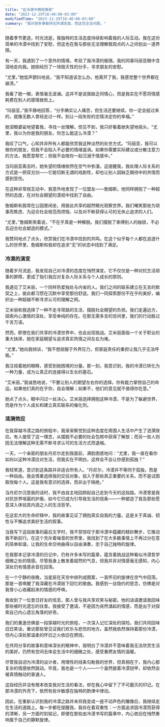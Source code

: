 ```yaml
---
title: "在冷漠中拥抱情感"
date: "2023-12-29T18:40:00-03:00"
modifiedTime: "2023-12-29T18:40:00-03:00"
summary: "我对很多事都持无所谓态度，而这完全没问题。"
---
```


随着季节更迭，时光流逝，我独特的生活态度持续影响着我的人际互动。我在这份简单的冷漠中找到了安慰，但这也在我与那些无法理解我观点的人之间划出一道界限。

有一天，我遇到了一个意外的情境，考验了我冷漠的极限。我的同事玛丽亚眼中含泪地走向我。她刚经历了一场毁灭性的分手，寻求朋友的安慰。

“尤里，”她低声颤抖地说，“我不知道该怎么办。他离开了我，我感觉整个世界都在崩溃。”

我看了她一眼，表情毫无波澜。这并不是说我缺乏同情心，而是我实在不愿将情感耗费在别人的感情挫败上。

“玛丽亚，”我平静地回答，“分手确实让人痛苦，但生活还要继续。你一定会挺过来的，就像无数人曾经走过一样。别让一段失败的恋情决定你的幸福。”

她泪眼婆娑地望着我，寻找一丝理解。但见不到，我只好看着她失望地摇头，“尤里，我以为你是我的朋友。你怎么能这么冷漠？”

我叹了口气，心知并非所有人都能欣赏我这种淡然的处世方式。“玛丽亚，我可以做你的朋友，但我不会陷入不必要的情绪漩涡。如果你需要实际建议或分散注意力的方法，我愿意帮忙；但我不会陪你一起沉溺于情感中。”

当玛丽亚离去时，她失望的情绪依然在空气中弥漫。这提醒我，我处理人际关系的方式是一把双刃剑——它能切断无谓的戏剧性，却也让别人因缺乏期待中的共情而感到受伤。

在这种非常规互动中，我意外地发现了一位盟友——詹姆斯。他同样拥抱了一种超然的态度，在对社会期望的漠视中找到了自由。

詹姆斯和我常在公园里闲坐，用彼此共享的超然眼光观察世界。我们嘲笑那些为琐事而焦虑、为迎合社会规范而烦恼、以及对不断获得认可的无休止追求的人们。

“尤里，”詹姆斯笑着说，“不在乎真是一种解脱。我们摆脱了束缚别人的枷锁，不必去迎合社会塑造的模式。”

我赞同地点了点头，欣赏我们在冷漠中找到的共鸣。在这个似乎每个人都在追逐什么的世界里，詹姆斯和我却在追求“无”的状态中找到了满足。

### 冷漠的演变

随着岁月流逝，我发现自己对冷漠的态度在悄然演变。它不仅仅是一种对抗生活琐事的屏障，更成了指引我应对复杂人际关系与个人成长的原则。

我遇见了艾米丽，一个同样热爱独处与内省的人。我们之间的联系建立在无言的默契之上，彼此都习惯在沉默中享受那份舒适。我们一同探索那份不在乎的美好，编织出一种超越不断寻求认可的理解之网。

艾米丽和我选择了一种不走寻常路的生活，摆脱社会期望的负担。我们走遍远方，探索内心激情的深处，享受单纯的存在。在那无需多言的空间里，我们的行动胜过千言万语。

然而，即使在我们共享的冷漠世界中，也会出现挑战。艾米丽面临一个关于职业的重大抉择，她在家庭期望与追求真实热情之间左右为难。

“尤里，”她向我倾诉，“我不想屈服于外界压力，但家庭责任的重担让我几乎无法呼吸。”

我注视着她的眼睛，感受到她困境的分量。那一刻，我意识到，我的冷漠已转化为一种力量，成为让真正的连接得以生长的基石。

“艾米丽，”我诚恳地说，“不要让别人的期望左右你的选择。你有能力掌控自己的命运。如果他们真的在乎你，自会理解；如果不，他们的意见就不值得你在意。”

她点了点头，眼中闪过一丝决心。艾米丽选择拥抱这种冷漠，不是为了躲避世界，而是作为个人成长和建立真实联系的催化剂。

### 涟漪效应

在我穿越冷漠之路的旅程中，我渐渐察觉到这种态度在周围人生活中产生了涟漪效应。有人接受了这一理念，从摆脱不必要的社会包袱中获得了解放；而另一些人则因无法理解这种无需不断寻求认可的生活方式而退缩。

一天，一个亲密的朋友丹尼尔走到我面前，满脸困惑地问：“尤里，我一直在看你如何以这种冷漠应对生活，但我实在不明白，这样会不会让你感到孤独？”

我轻笑道，意识到这条路并非适合所有人。“丹尼尔，冷漠并不等同于孤独，而是一种自由。我会慎重选择我的交往对象，投入于那些真正重要的关系，而不是试图取悦每个人。这是我有意识的选择，而非出于隔绝。”

当丹尼尔沉思我的话时，我不由自主地回顾起自己走到今天的这段路。冷漠曾是我对抗世界喧嚣的护盾，如今它已成为引导我生活的信条——一种塑造了我及那些愿意深入体验其内涵之人的生活哲学。

在这宏大的生命织锦中，我的故事见证了拥抱真实自我的力量。这是关于真诚、韧性与不懈追求美好生活的叙事。

当我写下这段故事的最后文字时，我不禁惊叹于那冷漠中蕴藏的精妙舞步，它推动我不断前行。在这个充斥着噪音的世界里，我找到了在大多数事情上不再过分在意的简单和谐，让我的生命交响曲得以自由演奏，忠于自己独特的旋律。

在我那本记录冷漠的日记中，仍有许多未写的篇章，蕴含着挑战这种看似冷漠哲学细微之处的情感。尽管我身上散发着超然的气息，但我并非对情感毫无感知，内心深处仍有情感余音在回荡。

在一个宁静的夜晚，当星辰在天空中排列成图案，一首怀旧的旋律在空气中回荡。那是一首唤醒了我深藏在冷漠层下回忆的歌曲。我感到一丝隐约的思念，仿佛是对我曾小心收藏起来的情感的呼唤。

我收到了一位昔日好友的信息，那人曾与我共享欢笑与秘密。他的话语邀请我回味那些被时光遗忘的往昔。我接受了邀请，不是因为突然涌起的情感，而是出于对探索自己内心遗忘角落的好奇。

我们的重逢仿佛是一段穿越时光的旅程，一次深入记忆深处的探险。我们共同回味旧日笑话，重访那些曾见证我们欢乐与悲伤的地方。虽然我依然保持着那份冷漠，但内心深处那温柔的怀旧之火依旧在燃烧。

在共同分享的故事和意味深长的眼神中，我明白了冷漠并不意味着我无法欣赏生活的美好。仍然有空间去体会生活中的细微之处，感受重燃友情的温暖。

尽管我自诩为冷漠的设计者，用理性的线条勾勒我的世界，但真相在于，我内心那复杂的情感依然跳动。毕竟，我也是一个人——一个虽然披着冷漠铠甲，却依然会被真情触动的普通人。

这段经历并没有根本改变我对生活的看法，却在我心中留下了不可磨灭的印记。在那冷漠的外壳下，依然有些许敏感在独特的韵律中律动。

因此，在重新认识到我的冷漠之路并未将我变成一座不动声色的雕像后，我继续走在生活的道路上。每一步都在提醒我，我存在着双重性：一方面追求因冷漠而获得的清晰，另一方面时刻铭记，即便在那些由冷漠书写的篇章中，内心依旧在悄然奏响属于自己的静默旋律。
